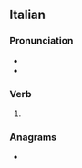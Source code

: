 ==Italian==

===Pronunciation===
* {{it-IPA|appàlti}}
* {{rhymes|it|alti|s=3}}

===Verb===
{{head|it|verb form}}

# {{inflection of|it|appaltare||2|s|pres|indc|;|1//2//3|s|pres|subj|;|3|s|impr}}

===Anagrams===
* {{anagrams|it|a=aailppt|lappati|palpati|palpita}}